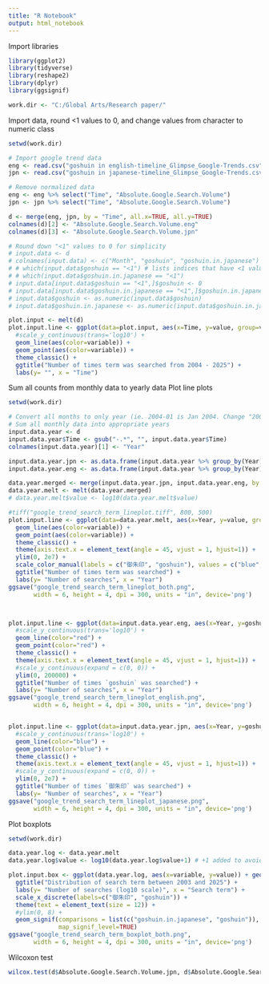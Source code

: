 ---
title: "R Notebook"
output: html_notebook
---

Import libraries

```{r}
library(ggplot2)
library(tidyverse)
library(reshape2)
library(dplyr)
library(ggsignif)

work.dir <- "C:/Global Arts/Research paper/"
```

Import data, round <1 values to 0, and change values from character to numeric class

```{r}
setwd(work.dir)

# Import google trend data
eng <- read.csv("goshuin in english-timeline_Glimpse_Google-Trends.csv", skip=5)
jpn <- read.csv("goshuin in japanese-timeline_Glimpse_Google-Trends.csv", skip=5) # skip first 5 lines that hold no data

# Remove normalized data
eng <- eng %>% select("Time", "Absolute.Google.Search.Volume")
jpn <- jpn %>% select("Time", "Absolute.Google.Search.Volume")

d <- merge(eng, jpn, by = "Time", all.x=TRUE, all.y=TRUE)
colnames(d)[2] <- "Absolute.Google.Search.Volume.eng"
colnames(d)[3] <- "Absolute.Google.Search.Volume.jpn"

# Round down "<1" values to 0 for simplicity
# input.data <- d
# colnames(input.data) <- c("Month", "goshuin", "goshuin.in.japanese")
# # which(input.data$goshuin == "<1") # lists indices that have <1 value
# # which(input.data$goshuin.in.japanese == "<1")
# input.data[input.data$goshuin == "<1",]$goshuin <- 0
# input.data[input.data$goshuin.in.japanese == "<1",]$goshuin.in.japanese <- 0
# input.data$goshuin <- as.numeric(input.data$goshuin)
# input.data$goshuin.in.japanese <- as.numeric(input.data$goshuin.in.japanese)
```


```{r}
plot.input <- melt(d)
plot.input.line <- ggplot(data=plot.input, aes(x=Time, y=value, group=variable)) +
  #scale_y_continuous(trans='log10') +
  geom_line(aes(color=variable)) +
  geom_point(aes(color=variable)) +
  theme_classic() +
  ggtitle("Number of times term was searched from 2004 - 2025") +
  labs(y= "", x = "Time")
```

Sum all counts from monthly data to yearly data
Plot line plots

```{r}
setwd(work.dir)

# Convert all months to only year (ie. 2004-01 is Jan 2004. Change "2004-01" to "2004".)
# Sum all monthly data into appropriate years
input.data.year <- d
input.data.year$Time <- gsub("-.*", "", input.data.year$Time)
colnames(input.data.year)[1] <- "Year"

input.data.year.jpn <- as.data.frame(input.data.year %>% group_by(Year) %>% summarise(goshuin.in.japanese = sum(Absolute.Google.Search.Volume.jpn)))
input.data.year.eng <- as.data.frame(input.data.year %>% group_by(Year) %>% summarise(goshuin = sum(Absolute.Google.Search.Volume.eng)))

data.year.merged <- merge(input.data.year.jpn, input.data.year.eng, by = "Year", all.x=TRUE, all.y=TRUE)
data.year.melt <- melt(data.year.merged)
# data.year.melt$value <- log10(data.year.melt$value)

#tiff("google_trend_search_term_lineplot.tiff", 800, 500)
plot.input.line <- ggplot(data=data.year.melt, aes(x=Year, y=value, group=variable)) +
  geom_line(aes(color=variable)) +
  geom_point(aes(color=variable)) +
  theme_classic() +
  theme(axis.text.x = element_text(angle = 45, vjust = 1, hjust=1)) +
  ylim(0, 2e7) +
  scale_color_manual(labels = c("御朱印", "goshuin"), values = c("blue", "red")) +
  ggtitle("Number of times term was searched") +
  labs(y= "Number of searches", x = "Year")
ggsave("google_trend_search_term_lineplot_both.png",
       width = 6, height = 4, dpi = 300, units = "in", device='png')



plot.input.line <- ggplot(data=input.data.year.eng, aes(x=Year, y=goshuin, group=1)) +
  #scale_y_continuous(trans='log10') +
  geom_line(color="red") +
  geom_point(color="red") +
  theme_classic() +
  theme(axis.text.x = element_text(angle = 45, vjust = 1, hjust=1)) +
  #scale_y_continuous(expand = c(0, 0)) +
  ylim(0, 200000) +
  ggtitle("Number of times `goshuin` was searched") +
  labs(y= "Number of searches", x = "Year")
ggsave("google_trend_search_term_lineplot_english.png",
       width = 6, height = 4, dpi = 300, units = "in", device='png')


plot.input.line <- ggplot(data=input.data.year.jpn, aes(x=Year, y=goshuin.in.japanese, group=1)) +
  #scale_y_continuous(trans='log10') +
  geom_line(color="blue") +
  geom_point(color="blue") +
  theme_classic() +
  theme(axis.text.x = element_text(angle = 45, vjust = 1, hjust=1)) +
  #scale_y_continuous(expand = c(0, 0)) +
  ylim(0, 2e7) +
  ggtitle("Number of times `御朱印` was searched") +
  labs(y= "Number of searches", x = "Year")
ggsave("google_trend_search_term_lineplot_japanese.png",
       width = 6, height = 4, dpi = 300, units = "in", device='png')
```

Plot boxplots

```{r}
setwd(work.dir)

data.year.log <- data.year.melt
data.year.log$value <- log10(data.year.log$value+1) # +1 added to avoid negative infinity

plot.input.box <- ggplot(data.year.log, aes(x=variable, y=value)) + geom_boxplot() +
  ggtitle("Distribution of search term between 2003 and 2025") +
  labs(y= "Number of searches (log10 scale)", x = "Search term") +
  scale_x_discrete(labels=c("御朱印", "goshuin")) +
  theme(text = element_text(size = 12)) +
  #ylim(0, 8) +
  geom_signif(comparisons = list(c("goshuin.in.japanese", "goshuin")), 
              map_signif_level=TRUE)
ggsave("google_trend_search_term_boxplot_both.png",
       width = 6, height = 4, dpi = 300, units = "in", device='png')
```


Wilcoxon test

```{r}
wilcox.test(d$Absolute.Google.Search.Volume.jpn, d$Absolute.Google.Search.Volume.eng, alternative = c("greater"))
```





